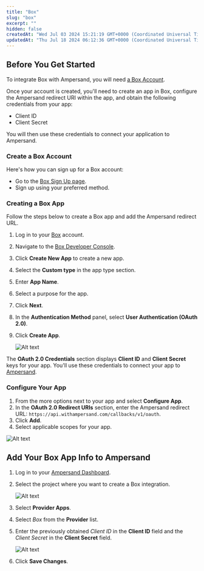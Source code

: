 ```yaml
---
title: "Box"
slug: "box"
excerpt: ""
hidden: false
createdAt: "Wed Jul 03 2024 15:21:19 GMT+0000 (Coordinated Universal Time)"
updatedAt: "Thu Jul 18 2024 06:12:36 GMT+0000 (Coordinated Universal Time)"
---
```

## Before You Get Started

To integrate Box with Ampersand, you will need [a Box Account](https://account.box.com/signup/).

Once your account is created, you'll need to create an app in Box, configure the Ampersand redirect URI within the app, and obtain the following credentials from your app:

- Client ID
- Client Secret

You will then use these credentials to connect your application to Ampersand.

### Create a Box Account

Here's how you can sign up for a Box account:

- Go to the [Box Sign Up page](https://account.box.com/signup/).
- Sign up using your preferred method.

### Creating a Box App

Follow the steps below to create a Box app and add the Ampersand redirect URL.

1. Log in to your [Box](https://account.box.com/login) account.

2. Navigate to the [Box Developer Console](https://app.box.com/developers/console).

3. Click **Create New App** to create a new app.

4. Select the **Custom type** in the app type section. 

5. Enter **App Name**.

6. Select a purpose for the app.

7. Click **Next**.

8. In the **Authentication Method** panel, select **User Authentication (OAuth 2.0)**.

9. Click **Create App**.

   ![Alt text](/images/provider-guides/3d26068-box1.gif)

The **OAuth 2.0 Credentials** section displays **Client ID** and **Client Secret** keys for your app. You'll use these credentials to connect your app to [Ampersand](https://docs.withampersand.com/docs/box#add-your-box-app-info-to-ampersand).

### Configure Your App

1. From the more options next to your app and select **Configure App**.
2. In the **OAuth 2.0 Redirect URIs** section, enter the Ampersand redirect URL: `https://api.withampersand.com/callbacks/v1/oauth`.
3. Click **Add**.
4. Select applicable scopes for your app.

![Alt text](/images/provider-guides/57a8db3-box2.gif)


## Add Your Box App Info to Ampersand

1. Log in to your [Ampersand Dashboard](https://dashboard.withampersand.com).

2. Select the project where you want to create a Box integration.

   ![Alt text](/images/provider-guides/dd47b7a-Ampersand.png)

3. Select **Provider Apps**.

4. Select _Box_ from the **Provider** list.

5. Enter the previously obtained _Client ID_ in the **Client ID** field and the _Client Secret_ in the **Client Secret** field.

   ![Alt text](/images/provider-guides/c5dcec5-box3.gif)

6. Click **Save Changes**.
